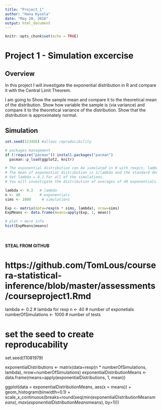 ```yaml
---
title: "Project_1"
author: "Hana Kysela"
date: "May 20, 2016"
output: html_document
---
```


```r
knitr::opts_chunk$set(echo = TRUE)
```


# Project 1 - Simulation excercise

## Overview
In this project I will investigate the exponential distribution in R and compare it with the Central Limit Theorem.

I am going to 
Show the sample mean and compare it to the theoretical mean of the distribution.
Show how variable the sample is (via variance) and compare it to the theoretical variance of the distribution.
Show that the distribution is approximately normal.

## Simulation


```r

set.seed(123456) #allows reproducibility

# packages management
if (!require("pacman")) install.packages("pacman")
  pacman::p_load(ggplot2, knitr)

# The exponential distribution can be simulated in R with rexp(n, lambda) where lambda is the rate parameter. 
# The mean of exponential distribution is 1/lambda and the standard deviation is also 1/lambda. 
# Set lambda = 0.2 for all of the simulations. 
# You will investigate the distribution of averages of 40 exponentials. Note that you will need to do a thousand simulations.

lambda <- 0.2   # lambda
n <- 40         # exponentials
sims <- 1000     # simulations

Exp <- matrix(data=rexp(n * sims, lambda), nrow=sims)
ExpMeans <- data.frame(means=apply(Exp, 1, mean))

# plot + more info
hist(ExpMeans$means)

  
```


#### STEAL FROM GITHUB ####

# https://github.com/TomLous/coursera-statistical-inference/blob/master/assessments/courseproject1.Rmd
lambda <- 0.2 # lambda for rexp
n <- 40 # number of exponetials
numberOfSimulations <- 1000 # number of tests

# set the seed to create reproducability
set.seed(11081979)

exponentialDistributions <- matrix(data=rexp(n * numberOfSimulations, lambda), nrow=numberOfSimulations)
exponentialDistributionMeans <- data.frame(means=apply(exponentialDistributions, 1, mean))

ggplot(data = exponentialDistributionMeans, aes(x = means)) + 
  geom_histogram(binwidth=0.1) +   
  scale_x_continuous(breaks=round(seq(min(exponentialDistributionMeans$means), max(exponentialDistributionMeans$means), by=1)))


